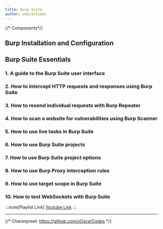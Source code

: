 ```yaml
---
title: Burp Suite
author: xOscarCodes 
---
```


{/* Components*/}

## Burp Installation and Configuration 
<YouTube id="https://www.youtube.com/watch?v=pfaa9YDypJc"/>

## Burp Suite Essentials

### 1. A guide to the Burp Suite user interface 
<YouTube id="https://www.youtube.com/watch?v=nECt-0zW0O4&list=PLoX0sUafNGbH9bmbIANk3D50FNUmuJIF3&index=7"/>

### 2. How to intercept HTTP requests and responses using Burp Suite 
<YouTube id="https://www.youtube.com/watch?v=ouDe5sJ_uC8&list=PLoX0sUafNGbH9bmbIANk3D50FNUmuJIF3"/>

### 3. How to resend individual requests with Burp Repeater 
<YouTube id="https://www.youtube.com/watch?v=_Wifm2g9ugg&list=PLoX0sUafNGbH9bmbIANk3D50FNUmuJIF3&index=2"/>

### 4. How to scan a website for vulnerabilities using Burp Scanner 
<YouTube id="https://www.youtube.com/watch?v=VP9eQhUASYQ&list=PLoX0sUafNGbH9bmbIANk3D50FNUmuJIF3&index=3"/>

### 5. How to use live tasks in Burp Suite 
<YouTube id="https://www.youtube.com/watch?v=Y6p5AhZjmFc&list=PLoX0sUafNGbH9bmbIANk3D50FNUmuJIF3&index=4"/>

### 6. How to use Burp Suite projects 
<YouTube id="https://www.youtube.com/watch?v=s3j1VvJlx9E&list=PLoX0sUafNGbH9bmbIANk3D50FNUmuJIF3&index=5"/>

### 7. How to use Burp Suite project options 
<YouTube id="https://www.youtube.com/watch?v=CdcJcdp-ObQ&list=PLoX0sUafNGbH9bmbIANk3D50FNUmuJIF3&index=6"/>

### 8. How to use Burp Proxy interception rules 
<YouTube id="https://www.youtube.com/watch?v=SaRJgLQ5fOM&list=PLoX0sUafNGbH9bmbIANk3D50FNUmuJIF3&index=8"/>

### 9. How to use target scope in Burp Suite 
<YouTube id="https://www.youtube.com/watch?v=0mTg2BsYVmg&list=PLoX0sUafNGbH9bmbIANk3D50FNUmuJIF3&index=9"/>

### 10. How to test WebSockets with Burp Suite 
<YouTube id="https://www.youtube.com/watch?v=KbaOay1yOH0&list=PLoX0sUafNGbH9bmbIANk3D50FNUmuJIF3&index=10"/>

:::note[Playlist Link]
[Youtube Link](https://www.youtube.com/playlist?list=PLoX0sUafNGbH9bmbIANk3D50FNUmuJIF3)
:::

---

<Footer />

{/* Charanpreet: https://github.com/xOscarCodes */}